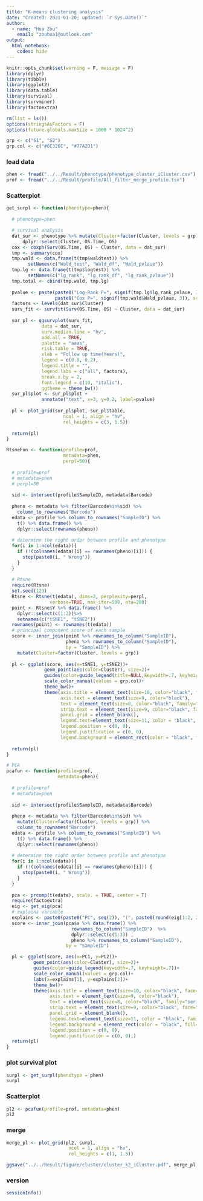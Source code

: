 ---
title: "K-means clustering analysis"
date: "Created: 2021-01-20; updated: `r Sys.Date()`"
author: 
  - name: "Hua Zou"
    email: "zouhua1@outlook.com"
output: 
  html_notebook:
    codes: hide
---

```{r setup, include=FALSE}
knitr::opts_chunk$set(warning = F, message = F)
library(dplyr)
library(tibble)
library(ggplot2)
library(data.table)
library(survival)
library(survminer)
library(factoextra)

rm(list = ls())
options(stringsAsFactors = F)
options(future.globals.maxSize = 1000 * 1024^2)

grp <- c("S1", "S2")
grp.col <- c("#6C326C", "#77A2D1")
```


### load data
```{r}
phen <- fread("../../Result/phenotype/phenotype_cluster_iCluster.csv")
prof <- fread("../../Result/profile/All_filter_merge_profile.tsv") 
```


### Scatterplot 
```{r}
get_surpl <- function(phenotype=phen){
    
  # phenotype=phen

  # survival analysis 
  dat_sur <- phenotype %>% mutate(Cluster=factor(Cluster, levels = grp)) %>%
      dplyr::select(Cluster, OS.Time, OS)
  cox <- coxph(Surv(OS.Time, OS) ~ Cluster, data = dat_sur)
  tmp <- summary(cox)
  tmp.wald <- data.frame(t(tmp$waldtest)) %>%
        setNames(c("Wald_test", "Wald_df", "Wald_pvlaue"))
  tmp.lg <- data.frame(t(tmp$logtest)) %>%
        setNames(c("lg_rank", "lg_rank_df", "lg_rank_pvlaue"))
  tmp.total <- cbind(tmp.wald, tmp.lg) 
    
  pvalue <- paste(paste0("Log-Rank P=", signif(tmp.lg$lg_rank_pvlaue, 3)), 
                  paste0("Cox P=", signif(tmp.wald$Wald_pvlaue, 3)), sep = "\n")
  factors <- levels(dat_sur$Cluster)
  surv_fit <- survfit(Surv(OS.Time, OS) ~ Cluster, data = dat_sur)
  
  sur_pl <- ggsurvplot(surv_fit,
             data = dat_sur,  
             surv.median.line = "hv",
             add.all = TRUE,
             palette = "aaas",
             risk.table = TRUE, 
             xlab = "Follow up time(Years)", 
             legend = c(0.8, 0.2), 
             legend.title = "",
             legend.labs = c("all", factors), 
             break.x.by = 2,
             font.legend = c(10, "italic"),
             ggtheme = theme_bw())
  sur_pl$plot <- sur_pl$plot + 
             annotate("text", x=3, y=0.2, label=pvalue)
    
  pl <- plot_grid(sur_pl$plot, sur_pl$table, 
                     ncol = 1, align = "hv", 
                     rel_heights = c(3, 1.5))
    
  return(pl)
}

RtsneFun <- function(profile=prof,
                     metadata=phen,
                     perpl=50){
  
  # profile=prof
  # metadata=phen
  # perpl=50
  
  sid <- intersect(profile$SampleID, metadata$Barcode)
  
  pheno <- metadata %>% filter(Barcode%in%sid) %>%
    column_to_rownames("Barcode")
  edata <- profile %>% column_to_rownames("SampleID") %>% 
    t() %>% data.frame() %>%
    dplyr::select(rownames(pheno))
  
  # determine the right order between profile and phenotype 
  for(i in 1:ncol(edata)){ 
    if (!(colnames(edata)[i] == rownames(pheno)[i])) {
      stop(paste0(i, " Wrong"))
    }
  }
  
  # Rtsne 
  require(Rtsne)
  set.seed(123)
  Rtsne <- Rtsne(t(edata), dims=2, perplexity=perpl, 
                verbose=TRUE, max_iter=500, eta=200)
  point <- Rtsne$Y %>% data.frame() %>% 
    dplyr::select(c(1:2))%>% 
    setnames(c("tSNE1", "tSNE2"))
  rownames(point) <- rownames(t(edata))
  # principal component score of each sample
  score <- inner_join(point %>% rownames_to_column("SampleID"), 
                      pheno %>% rownames_to_column("SampleID"), 
                      by = "SampleID") %>%
    mutate(Cluster=factor(Cluster, levels = grp))
  
  pl <- ggplot(score, aes(x=tSNE1, y=tSNE2))+
              geom_point(aes(color=Cluster), size=2)+
              guides(color=guide_legend(title=NULL,keywidth=.7, keyheight=.7))+
              scale_color_manual(values = grp.col)+
              theme_bw()+
              theme(axis.title = element_text(size=10, color="black", face="bold"),
                    axis.text = element_text(size=9, color="black"),
                    text = element_text(size=8, color="black", family="serif"),
                    strip.text = element_text(size=9, color="black", face="bold", family="serif"), 
                    panel.grid = element_blank(),
                    legend.text=element_text(size=11, color = "black", family="serif"),
                    legend.position = c(0, 0),
                    legend.justification = c(0, 0),
                    legend.background = element_rect(color = "black", fill="white"))
 
  return(pl)
}

# PCA 
pcafun <- function(profile=prof,
                   metadata=phen){
  
  # profile=prof
  # metadata=phen
  
  sid <- intersect(profile$SampleID, metadata$Barcode)
  
  pheno <- metadata %>% filter(Barcode%in%sid) %>%
    mutate(Cluster=factor(Cluster, levels = grp)) %>%
    column_to_rownames("Barcode")
  edata <- profile %>% column_to_rownames("SampleID") %>% 
    t() %>% data.frame() %>%
    dplyr::select(rownames(pheno))
  
  # determine the right order between profile and phenotype 
  for(i in 1:ncol(edata)){ 
    if (!(colnames(edata)[i] == rownames(pheno)[i])) {
      stop(paste0(i, " Wrong"))
    }
  }
  
  pca <- prcomp(t(edata), scale. = TRUE, center = T)
  require(factoextra)
  eig <- get_eig(pca)
  # explains variable 
  explains <- paste0(paste0("PC", seq(2)), "(", paste0(round(eig[1:2, 2], 2), "%"), ")")  
  score <- inner_join(pca$x %>% data.frame() %>% 
                        rownames_to_column("SampleID")  %>%  
                        dplyr::select(c(1:3)) , 
                        pheno %>% rownames_to_column("SampleID"),
                      by = "SampleID")

  pl <- ggplot(score, aes(x=PC1, y=PC2))+
          geom_point(aes(color=Cluster), size=2)+
          guides(color=guide_legend(keywidth=.7, keyheight=.7))+
          scale_color_manual(values = grp.col)+
          labs(x=explains[1], y=explains[2])+
          theme_bw()+
          theme(axis.title = element_text(size=10, color="black", face="bold"),
                axis.text = element_text(size=9, color="black"),
                text = element_text(size=8, color="black", family="serif"),
                strip.text = element_text(size=9, color="black", face="bold", family="serif"), 
                panel.grid = element_blank(),
                legend.text=element_text(size=11, color = "black", family="serif"),
                legend.background = element_rect(color = "black", fill="white"),
                legend.position = c(0, 0),
                legend.justification = c(0, 0),)
  return(pl)  
}
```


### plot survival plot 
```{r, fig.height=6, fig.width=6}
surpl <- get_surpl(phenotype = phen)
surpl
```

### Scatterplot 
```{r}
pl2 <- pcafun(profile=prof, metadata=phen)
pl2
```

### merge 
```{r, fig.height=8, fig.width=6}
merge_pl <- plot_grid(pl2, surpl, 
                       ncol = 1, align = "hv", 
                       rel_heights = c(1, 1.5))

ggsave("../../Result/figure/cluster/cluster_k2_iCluster.pdf", merge_pl, width = 6, height = 8, dpi = 600)
```

### version
```{r}
sessionInfo()
```